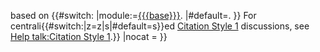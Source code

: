 {{mbox|text=This template is a {{#switch:{{lc:{{{type|}}}}}
|meta=[[:Category:Citation Style 1 meta-templates|Citation Style 1 meta-template]]
|source=[[:Category:Citation Style 1 specific-source templates|Citation Style 1 specific-source template]]
|#default=Citation Style 1 [[Wikipedia:Wrapper templates|wrapper template]]
}} based on {{#switch:{{lc:{{str left|{{{base}}}|7}}}}
|module:=[[{{{base}}}]].
|#default={{tl|{{ucfirst:{{{base}}}}}}}.
}} For centrali{{#switch:{{lc:{{{spell|}}}}}|z=z|s|#default=s}}ed [[Help:Citation Style 1|Citation Style 1]] discussions, see [[Help talk:Citation Style 1]].}}<includeonly>{{category handler
|template = {{#switch:{{lc:{{SUBPAGENAME}}}}
  |doc
  |sandbox
  |testcases=<noinclude><!-- do not categorize template maintenance subpages --></noinclude>
  |#default=[[Category:Templates that wrap {{ucfirst:{{{base}}}}}]]
}}
|nocat = {{{nocat|}}}
}}</includeonly><noinclude>
{{Documentation}}
</noinclude>
